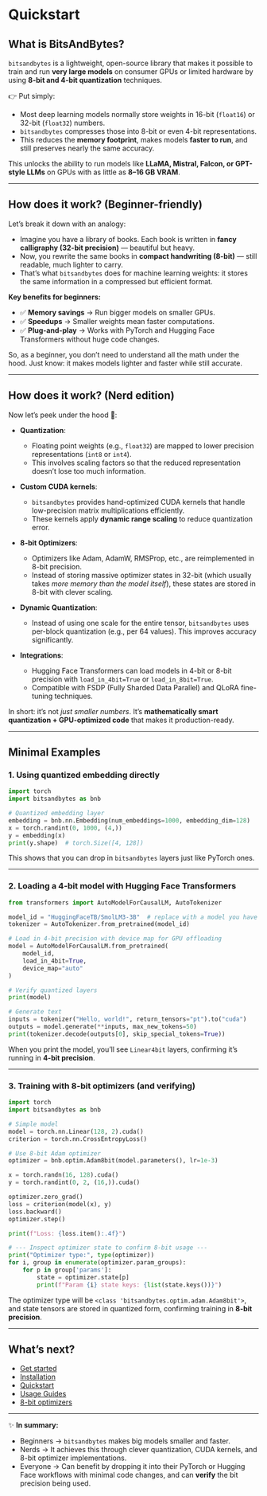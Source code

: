 # Quickstart

## What is BitsAndBytes?

`bitsandbytes` is a lightweight, open-source library that makes it possible to train and run **very large models** on consumer GPUs or limited hardware by using **8-bit and 4-bit quantization** techniques.

👉 Put simply:

* Most deep learning models normally store weights in 16-bit (`float16`) or 32-bit (`float32`) numbers.
* `bitsandbytes` compresses those into 8-bit or even 4-bit representations.
* This reduces the **memory footprint**, makes models **faster to run**, and still preserves nearly the same accuracy.

This unlocks the ability to run models like **LLaMA, Mistral, Falcon, or GPT-style LLMs** on GPUs with as little as **8–16 GB VRAM**.

---

## How does it work? (Beginner-friendly)

Let’s break it down with an analogy:

* Imagine you have a library of books. Each book is written in **fancy calligraphy (32-bit precision)** — beautiful but heavy.
* Now, you rewrite the same books in **compact handwriting (8-bit)** — still readable, much lighter to carry.
* That’s what `bitsandbytes` does for machine learning weights: it stores the same information in a compressed but efficient format.

**Key benefits for beginners:**

* ✅ **Memory savings** → Run bigger models on smaller GPUs.
* ✅ **Speedups** → Smaller weights mean faster computations.
* ✅ **Plug-and-play** → Works with PyTorch and Hugging Face Transformers without huge code changes.

So, as a beginner, you don’t need to understand all the math under the hood. Just know: it makes models lighter and faster while still accurate.

---

## How does it work? (Nerd edition)

Now let’s peek under the hood 🔬:

* **Quantization**:

  * Floating point weights (e.g., `float32`) are mapped to lower precision representations (`int8` or `int4`).
  * This involves scaling factors so that the reduced representation doesn’t lose too much information.

* **Custom CUDA kernels**:

  * `bitsandbytes` provides hand-optimized CUDA kernels that handle low-precision matrix multiplications efficiently.
  * These kernels apply **dynamic range scaling** to reduce quantization error.

* **8-bit Optimizers**:

  * Optimizers like Adam, AdamW, RMSProp, etc., are reimplemented in 8-bit precision.
  * Instead of storing massive optimizer states in 32-bit (which usually takes *more memory than the model itself*), these states are stored in 8-bit with clever scaling.

* **Dynamic Quantization**:

  * Instead of using one scale for the entire tensor, `bitsandbytes` uses per-block quantization (e.g., per 64 values). This improves accuracy significantly.

* **Integrations**:

  * Hugging Face Transformers can load models in 4-bit or 8-bit precision with `load_in_4bit=True` or `load_in_8bit=True`.
  * Compatible with FSDP (Fully Sharded Data Parallel) and QLoRA fine-tuning techniques.

In short: it’s not *just smaller numbers*. It’s **mathematically smart quantization + GPU-optimized code** that makes it production-ready.

---

## Minimal Examples

### 1. Using quantized embedding directly

```python
import torch
import bitsandbytes as bnb

# Quantized embedding layer
embedding = bnb.nn.Embedding(num_embeddings=1000, embedding_dim=128)
x = torch.randint(0, 1000, (4,))
y = embedding(x)
print(y.shape)  # torch.Size([4, 128])
```

This shows that you can drop in `bitsandbytes` layers just like PyTorch ones.

---

### 2. Loading a 4-bit model with Hugging Face Transformers

```python
from transformers import AutoModelForCausalLM, AutoTokenizer

model_id = "HuggingFaceTB/SmolLM3-3B"  # replace with a model you have access to
tokenizer = AutoTokenizer.from_pretrained(model_id)

# Load in 4-bit precision with device map for GPU offloading
model = AutoModelForCausalLM.from_pretrained(
    model_id,
    load_in_4bit=True,
    device_map="auto"
)

# Verify quantized layers
print(model)

# Generate text
inputs = tokenizer("Hello, world!", return_tensors="pt").to("cuda")
outputs = model.generate(**inputs, max_new_tokens=50)
print(tokenizer.decode(outputs[0], skip_special_tokens=True))
```

When you print the model, you’ll see `Linear4bit` layers, confirming it’s running in **4-bit precision**.

---

### 3. Training with 8-bit optimizers (and verifying)

```python
import torch
import bitsandbytes as bnb

# Simple model
model = torch.nn.Linear(128, 2).cuda()
criterion = torch.nn.CrossEntropyLoss()

# Use 8-bit Adam optimizer
optimizer = bnb.optim.Adam8bit(model.parameters(), lr=1e-3)

x = torch.randn(16, 128).cuda()
y = torch.randint(0, 2, (16,)).cuda()

optimizer.zero_grad()
loss = criterion(model(x), y)
loss.backward()
optimizer.step()

print(f"Loss: {loss.item():.4f}")

# --- Inspect optimizer state to confirm 8-bit usage ---
print("Optimizer type:", type(optimizer))
for i, group in enumerate(optimizer.param_groups):
    for p in group['params']:
        state = optimizer.state[p]
        print(f"Param {i} state keys: {list(state.keys())}")
```

The optimizer type will be `<class 'bitsandbytes.optim.adam.Adam8bit'>`, and state tensors are stored in quantized form, confirming training in **8-bit precision**.

---

## What’s next?

* [Get started](./introduction)
* [Installation](./installation)
* [Quickstart](./quickstart)
* [Usage Guides](./usage)
* [8-bit optimizers](./optimizers/overview)

---

✨ **In summary:**

* Beginners → `bitsandbytes` makes big models smaller and faster.
* Nerds → It achieves this through clever quantization, CUDA kernels, and 8-bit optimizer implementations.
* Everyone → Can benefit by dropping it into their PyTorch or Hugging Face workflows with minimal code changes, and can **verify** the bit precision being used.
